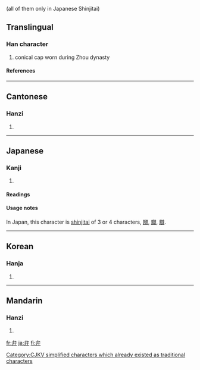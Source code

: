 {{see|辨|瓣|辯}} (all of them only in Japanese Shinjitai)
==Translingual==

===Han character===
{{Han char|rn=55|rad=廾|as=02|sn=5|four=2344<sub>0</sub>|canj=戈廿 (IT), X戈廿 (XIT)}}

# conical cap worn during Zhou dynasty

====References====
{{Han ref|kx=0353.110|dkj=09588|dj=0668.110|hdz=10514.070|uh=5F01|ud=24321|bh=A5AF|bd=42415}}

----

==Cantonese==

===Hanzi===
{{yue-hanzi|jyut=|y=bin6}}

# {{defn|Cantonese}}

----

==Japanese==

===Kanji===
{{ja-kanji|grade=5|rs=廾02}}

# {{defn|Japanese}}

====Readings====
{{ja-readings|on=[[べん]] (ben), [[へん]] (hen)|kun=[[かんむり]] (kammuri), [[わける]] (wakeru), [[わきまえる]] (wakimaeru)}}

====Usage notes====
In Japan, this character is [[shinjitai]] of 3 or 4 characters, [[辨]], [[瓣]], [[辯]].

----

==Korean==

===Hanja===
{{ko-hanja|hangeul=[[변]], [[반]]|eumhun=|rv=byeon, ban|mr=pyŏn, pan|y=pyen, pan}}

# {{defn|Korean}}

[[Category:CJKV simplified characters which already existed as traditional characters]]

----

==Mandarin==

===Hanzi===
{{cmn-hanzi|pin=[[biàn]] ([[bian4]])|wg=pien<sup>4</sup>}}

# {{defn|Mandarin}}

[[fr:弁]]
[[ja:弁]]
[[fi:弁]]